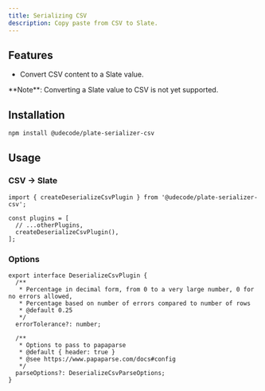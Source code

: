```yaml
---
title: Serializing CSV
description: Copy paste from CSV to Slate.
---
```


<ComponentPreview name="playground-demo" id="deserializecsv" />

<PackageInfo>

## Features

- Convert CSV content to a Slate value.

<Callout className="my-4">
  **Note**: Converting a Slate value to CSV is not yet supported.
</Callout>

</PackageInfo>

## Installation

```bash
npm install @udecode/plate-serializer-csv
```

## Usage

### CSV -> Slate

```tsx
import { createDeserializeCsvPlugin } from '@udecode/plate-serializer-csv';

const plugins = [
  // ...otherPlugins,
  createDeserializeCsvPlugin(),
];
```

### Options

```tsx
export interface DeserializeCsvPlugin {
  /**
   * Percentage in decimal form, from 0 to a very large number, 0 for no errors allowed,
   * Percentage based on number of errors compared to number of rows
   * @default 0.25
   */
  errorTolerance?: number;

  /**
   * Options to pass to papaparse
   * @default { header: true }
   * @see https://www.papaparse.com/docs#config
   */
  parseOptions?: DeserializeCsvParseOptions;
}
```

